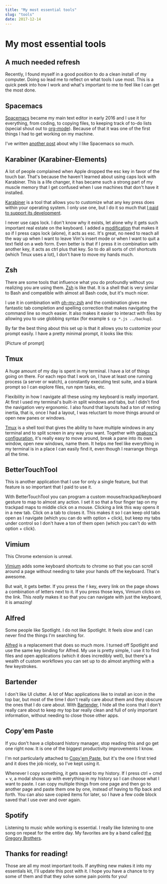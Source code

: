 ```yaml
---
title: "My most essential tools"
slug: "tools"
date: 2017-12-14
---
```

# My most essential tools

## A much needed refresh

Recently, I found myself in a good position to do a clean install of my
computer. Doing so lead me to reflect on what tools I use most. This is a quick
peek into how I work and what's important to me to feel like I can get the most
done.

## Spacemacs

[Spacemacs](http://spacemacs.org/) became my main text editor in early 2016 and
I use it for everything, from coding, to copying files, to keeping track of
to-do lists (special shout out to [org-mode](http://orgmode.org/)). Because of
that it was one of the first things I had to get working on my machine.

I've written [another
post](https://medium.com/@_juancaicedo/why-i-use-spacemacs-d6c0ef1a9b00) about
why I like Spacemacs so much.

## Karabiner (Karabiner-Elements)

A lot of people complained when Apple dropped the esc key in favor of the touch
bar. That's because the haven't learned about using caps lock with Karabiner.
This is a life changer, it has became such a strong part of my muscle memory
that I get confused when I use machines that don't have it installed.

[Karabiner](https://pqrs.org/osx/karabiner/) is a tool that allows you to
customize what any key press does within your operating system. I only use one,
but I do it so much that [I paid to support its
development](https://pqrs.org/osx/karabiner/pricing.html).

I never use caps lock. I don't know why it exists, let alone why it gets such
important real estate on the keyboard. I added a
[modification](https://pqrs.org/osx/karabiner/complex_modifications/#caps_lock)
that makes it so if I press caps lock (alone), it acts as esc. It's great, no
need to reach all the way up when I want to leave Vim's insert mode or when I
want to quit a text field on a web form. Even better is that if I press it in
combination with another key, it acts as ctrl plus that key. So to do all sorts
of ctrl shortcuts (which Tmux uses a lot), I don't have to move my hands much.

## Zsh

There are some tools that influence what you do profoundly without you realizing
you are using them. [Zsh](http://www.zsh.org/) is like that. It is a shell that
is very similar to Bash and compatible with almost all Bash code, but it's much
nicer.

I use it in combination with
[oh-my-zsh](https://github.com/robbyrussell/oh-my-zsh) and the combination gives
me fantastic tab completion and spelling correction that makes navigating the
command line so much easier. It also makes it easier to interact with files by
allowing you to use globbing syntax (for example `$ cp *.js ../backup`).

By far the best thing about this set up is that it allows you to customize your
prompt easily. I have a pretty minimal prompt, it looks like this:

[Picture of prompt]

## Tmux

A huge amount of my day is spent in my terminal. I have a lot of things going on
there. For each repo that I work on, I have at least one running process (a
server or watch), a constantly executing test suite, and a blank prompt so I can
explore files, run npm tasks, etc.

Flexibility in how I navigate all these using my keyboard is really important.
At first I used my terminal's built-in split windows and tabs, but I didn't find the
navigation very ergonomic. I also found that layouts had a ton of resting
inertia, that is, once I had a layout, I was reluctant to move things around or
open new panes or windows.

[Tmux](https://github.com/tmux/tmux) is a shell tool that gives the ability to
have multiple windows in any terminal and to split screen in any way you want.
Together with [gpakosz's configuration](https://github.com/gpakosz/.tmux), it's
really easy to move around, break a pane into its own window, open new windows,
name them. It helps me feel like everything in my terminal is in a place I can
easily find it, even though I rearrange things all the time.

## BetterTouchTool

This is another application that I use for only a single feature, but that
feature is so important that I paid to use it.

With BetterTouchTool you can program a custom mouse/trackpad/keyboard gesture to
map to almost any action. I set it so that a four finger tap on my trackpad maps
to middle click on a mouse. Clicking a link this way opens it in a new tab.
Click on a tab to closes it. This makes it so I can keep old tabs open as I
navigate (which you can do with option + click), but keep my tabs under control
so I don't have a ton of them open (which you can't do with option + click).

## Vimium

This Chrome extension is unreal.

[Vimium](https://chrome.google.com/webstore/detail/vimium/dbepggeogbaibhgnhhndojpepiihcmeb?hl=en)
adds some keyboard shortcuts to chrome so that you can scroll around a page
without needing to take your hands off the keyboard. That's awesome.

But wait, it gets better. If you press the `f` key, every link on the page shows
a combination of letters next to it. If you press those keys, Vimium clicks on
the link. This _really_ makes it so that you can navigate with just the
keyboard, it is amazing!

## Alfred

Some people like Spotlight. I do not like Spotlight. It feels slow and I can
never find the things I'm searching for.

[Alfred](https://www.alfredapp.com/) is a replacement that does so much more. I
turned off Spotlight and use the same key binding for Alfred. My use is pretty
simple, I use it to find files and open applications (which it does incredibly
well), but there's a wealth of custom workflows you can set up to do almost
anything with a few keystrokes.

## Bartender

I don't like UI clutter. A lot of Mac applications like to install an icon in
the top bar, but most of the time I don't really care about them and they
obscure the ones that I do care about. With
[Bartender](https://www.macbartender.com/), I hide all the icons that I don't
really care about to keep my top bar really clean and full of only important
information, without needing to close those other apps.

## Copy'em Paste

If you don't have a clipboard history manager, stop reading this and go get one
right now. It is one of the biggest productivity improvements I know.

I'm not particularly attached to [Copy'em
Paste](http://www.apprywhere.com/copy-em-paste.html), but it's the one I first
tried and it does the job nicely, so I've kept using it.

Whenever I copy something, it gets saved to my history. If I press ctrl + cmd +
v, a modal shows up with everything in my history so I can choose what I want to
paste. I can copy multiple things from one page and then go to another page and
paste them one by one, instead of having to flip back and forth. You can also
save copied items for later, so I have a few code block saved that I use over
and over again.

## Spotify

Listening to music while working is essential. I really like listening to one
song on repeat for the entire day. My favorites are by a band called [the
Gregory Brothers](https://youtu.be/UyfCSWPFXx0).

## Thanks for reading!

Those are all my most important tools. If anything new makes it into my
essentials kit, I'll update this post with it. I hope you have a chance to try
some of them and that they solve some pain points for you!
